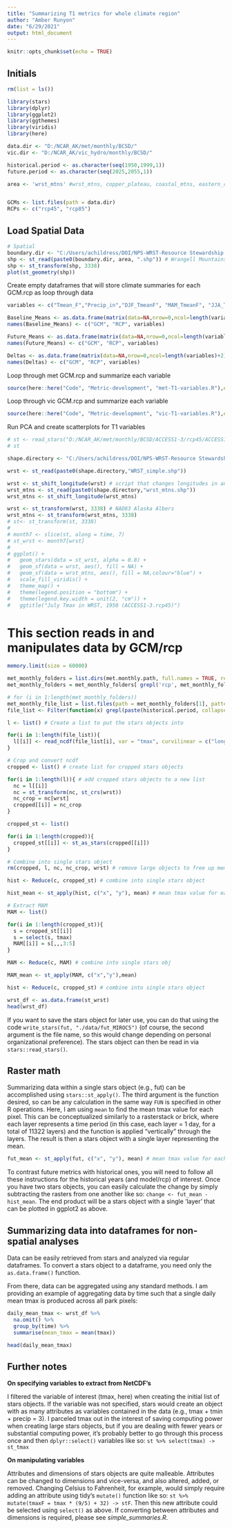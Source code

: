 ```yaml
---
title: "Summarizing T1 metrics for whole climate region"
author: "Amber Runyon"
date: "6/29/2021"
output: html_document
---
```


```r
knitr::opts_chunk$set(echo = TRUE)

```

## Initials

```r

rm(list = ls())

library(stars)
library(dplyr)
library(ggplot2)
library(ggthemes)
library(viridis)
library(here)

data.dir <- "D:/NCAR_AK/met/monthly/BCSD/" 
vic.dir <- "D:/NCAR_AK/vic_hydro/monthly/BCSD/"

historical.period <- as.character(seq(1950,1999,1))
future.period <- as.character(seq(2025,2055,1))

area <- 'wrst_mtns' #wrst_mtns, copper_plateau, coastal_mtns, eastern_coast


GCMs <- list.files(path = data.dir)
RCPs <- c("rcp45", "rcp85")

```

## Load Spatial Data

```r



# Spatial
boundary.dir <- "C:/Users/achildress/DOI/NPS-WRST-Resource Stewardship Strategy - Climate/Climate futures development/Data/Boundary_shapefiles/"
shp <- st_read(paste0(boundary.dir, area, ".shp")) # Wrangell Mountains
shp <- st_transform(shp, 3338)
plot(st_geometry(shp))


```
Create empty dataframes that will store climate summaries for each GCM.rcp as loop through data
```r

variables <- c("Tmean_F","Precip_in","DJF_TmeanF", "MAM_TmeanF", "JJA_TmeanF", "SON_TmeanF", "DJF_TmeanF", "DJF_Precip_in", "MAM_Precip_in", "SON_Precip_in", "Annual_max_SWE", "MAM_SON_SWE", "water_balance")

Baseline_Means <- as.data.frame(matrix(data=NA,nrow=0,ncol=length(variables)+2))
names(Baseline_Means) <- c("GCM", "RCP", variables)

Future_Means <- as.data.frame(matrix(data=NA,nrow=0,ncol=length(variables)+2))
names(Future_Means) <- c("GCM", "RCP", variables)

Deltas <- as.data.frame(matrix(data=NA,nrow=0,ncol=length(variables)+2))
names(Deltas) <- c("GCM", "RCP", variables)


```

Loop through met GCM.rcp and summarize each variable

```r


source(here::here("Code", "Metric-development", "met-T1-variables.R"),echo = FALSE) 

```

Loop through vic GCM.rcp and summarize each variable

```r

source(here::here("Code", "Metric-development", "vic-T1-variables.R"),echo = FALSE) 

```


Run PCA and create scatterplots for T1 variables

```r
# st <- read_stars("D:/NCAR_AK/met/monthly/BCSD/ACCESS1-3/rcp45/ACCESS1-3_rcp45_BCSD_met_1950.nc", sub = "tmax", curvilinear = c("longitude", "latitude"))
# st

shape.directory <- "C:/Users/achildress/DOI/NPS-WRST-Resource Stewardship Strategy - Climate/Climate futures development/Data/Boundary_shapefiles/"

wrst <- st_read(paste0(shape.directory,"WRST_simple.shp"))

wrst <- st_shift_longitude(wrst) # script that changes longitudes in an sf object to 360 (rather than use negative numbers; this matches the NCAR data format)
wrst_mtns <- st_read(paste0(shape.directory,"wrst_mtns.shp"))
wrst_mtns <- st_shift_longitude(wrst_mtns)

wrst <- st_transform(wrst, 3338) # NAD83 Alaska Albers
wrst_mtns <- st_transform(wrst_mtns, 3338)
# st<- st_transform(st, 3338)
# 
# month7 <- slice(st, along = time, 7)
# st_wrst <- month7[wrst] 
# 
# ggplot() + 
#   geom_stars(data = st_wrst, alpha = 0.8) + 
#   geom_sf(data = wrst, aes(), fill = NA) + 
#   geom_sf(data = wrst_mtns, aes(), fill = NA,colour="blue") +
#   scale_fill_viridis() + 
#   theme_map() +
#   theme(legend.position = "bottom") +
#   theme(legend.key.width = unit(2, "cm")) + 
#   ggtitle("July Tmax in WRST, 1950 (ACCESS1-3.rcp45)")

```
# This section reads in and manipulates data by GCM/rcp

```r
memory.limit(size = 60000)

met_monthly_folders = list.dirs(met.monthly.path, full.names = TRUE, recursive = TRUE)
met_monthly_folders = met_monthly_folders[ grepl('rcp', met_monthly_folders) ]

# for (i in 1:length(met_monthly_folders))
met_monthly_file_list = list.files(path = met_monthly_folders[1], pattern = '.nc', full.names = TRUE, recursive = TRUE) 
file_list <- Filter(function(x) grepl(paste(historical.period, collapse = "|"), x), met_monthly_file_list)

l <- list() # Create a list to put the stars objects into

for(i in 1:length(file_list)){
  l[[i]] <- read_ncdf(file_list[i], var = "tmax", curvilinear = c("longitude", "latitude")) # need to read in as ncdf or coordinate system does not translate (not sure why)
}

# Crop and convert ncdf
cropped <- list() # create list for cropped stars objects

for(i in 1:length(l)){ # add cropped stars objects to a new list
  nc = l[[i]]
  nc = st_transform(nc, st_crs(wrst))
  nc_crop = nc[wrst]
  cropped[[i]] = nc_crop
}

cropped_st <- list()

for(i in 1:length(cropped)){
  cropped_st[[i]] <- st_as_stars(cropped[[i]])
}

# Combine into single stars object
rm(cropped, l, nc, nc_crop, wrst) # remove large objects to free up memory

hist <- Reduce(c, cropped_st) # combine into single stars object 

hist_mean <- st_apply(hist, c("x", "y"), mean) # mean tmax value for each pixel. Second argument is the dimensions over which the function is applied.

# Extract MAM
MAM <- list()

for(i in 1:length(cropped_st)){
  s = cropped_st[[i]]
  s = select(s, tmax)
  MAM[[i]] = s[,,,3:5]
}

MAM <- Reduce(c, MAM) # combine into single stars obj

MAM_mean <- st_apply(MAM, c("x","y"),mean)

hist <- Reduce(c, cropped_st) # combine into single stars object

wrst_df <- as.data.frame(st_wrst)
head(wrst_df)

```



If you want to save the stars object for later use, you can do that using the code `write_stars(fut, "./data/fut_MIROC5")` (of course, the second argument is the file name, so this would change depending on personal organizational preference). The stars object can then be read in via `stars::read_stars()`. 


## Raster math

Summarizing data within a single stars object (e.g., fut) can be accomplished using `stars::st_apply()`. The third argument is the function desired, so can be any calculation in the same way `FUN` is specified in other R operations. Here, I am using `mean` to find the mean tmax value for each pixel. This can be conceptualized similarly to a rasterstack or brick, where each layer represents a time period (in this case, each layer = 1 day, for a total of 11322 layers) and the function is applied "vertically" through the layers. The result is then a stars object with a single layer representing the mean.

```r

fut_mean <- st_apply(fut, c("x", "y"), mean) # mean tmax value for each pixel. Second argument is the dimensions over which the function is applied. 

```


 To contrast future metrics with historical ones, you will need to follow all these instructions for the historical years (and model/rcp) of interest. Once you have two stars objects, you can easily calculate the change by simply subtracting the rasters from one another like so: `change <- fut_mean - hist_mean`. The end product will be a stars object with a single 'layer' that can be plotted in ggplot2 as above. 


## Summarizing data into dataframes for non-spatial analyses

Data can be easily retrieved from stars and analyzed via regular dataframes. To convert a stars object to a dataframe, you need only the `as.data.frame()` function. 




From there, data can be aggregated using any standard methods. I am providing an example of aggregating data by time such that a single daily mean tmax is produced across all park pixels: 

```r

daily_mean_tmax <- wrst_df %>%
  na.omit() %>%
  group_by(time) %>%
  summarise(mean_tmax = mean(tmax))

head(daily_mean_tmax)

```


## Further notes

**On specifying variables to extract from NetCDF's**

I filtered the variable of interest (tmax, here) when creating the initial list of stars objects. If the variable was not specified, stars would create an object with as many attributes as variables contained in the data (e.g., tmax + tmin + precip = 3). I parceled tmax out in the interest of saving computing power when creating large stars objects, but if you are dealing with fewer years or substantial computing power, it's probably better to go through this process once and then `dplyr::select()` variables like so: `st %>% select(tmax) -> st_tmax`

**On manipulating variables**

Attributes and dimensions of stars objects are quite malleable. Attributes can be changed to dimensions and vice-versa, and also altered, added, or removed. Changing Celsius to Fahrenheit, for example, would simply require adding an attribute using tidy's `mutate()` function like so: `st %>% mutate(tmaxF = tmax * (9/5) + 32) -> stF`. Then this new attribute could be selected using `select()` as above. If converting between attributes and dimensions is required, please see *simple_summaries.R*. 




